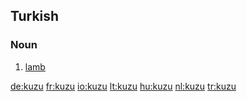 ==Turkish==

===Noun===
{{infl|tr|noun}}

# [[lamb]]

[[de:kuzu]]
[[fr:kuzu]]
[[io:kuzu]]
[[lt:kuzu]]
[[hu:kuzu]]
[[nl:kuzu]]
[[tr:kuzu]]